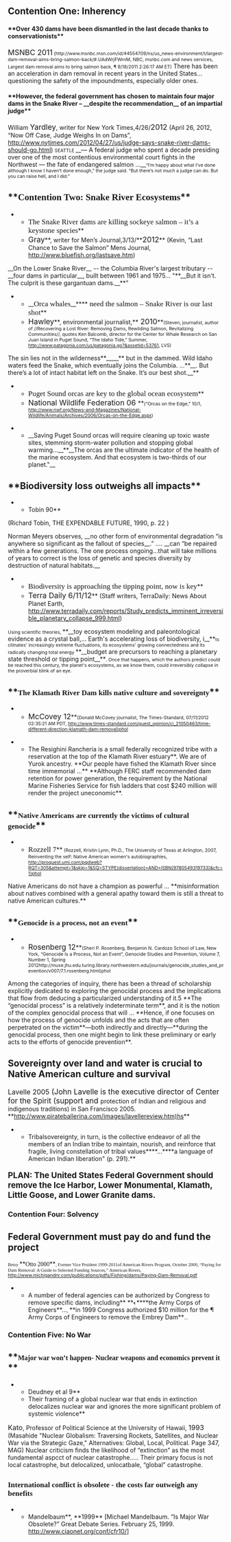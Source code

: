 ==Contention One: Inherency== 
====**Over 430 dams have been dismantled in the last decade thanks to conservationists**==== 

<span style="font-size: 17.33px;">MSNBC 2011</span><span style="font-size: 10.66px;"> (http://www.msnbc.msn.com/id/44554709/ns/us_news-environment/t/largest-dam-removal-aims-bring-salmon-back/#.UAdWrjFWrnM, NBC, msnbc.com and news services, Largest dam removal aims to bring salmon back, ¶ 9/18/2011 2:26:17 AM ET)</span>
There has been an acceleration in dam removal in recent years in the United States…questioning the safety of the impoundments, especially older ones.

====**However, the federal government has chosen to maintain four major dams in the Snake River – __despite the recommendation__ of an impartial judge**==== 

William <span style="font-size: 17.33px;">Yardley</span>, writer for New York Times,4/26/<span style="font-size: 17.33px;">2012</span> (April 26, 2012, “Now Off Case, Judge Weighs In on Dams”, [[http://www.nytimes.com/2012/04/27/us/judge-says-snake-river-dams-should-go.html]])
<span style="font-size: 10.66px;">SEATTLE </span>__— A federal judge who spent a decade presiding over one of the most contentious environmental court fights in the Northwest — the fate of endangered salmon …__<span style="font-size: 10.66px;">“I’m happy about what I’ve done although I know I haven’t done enough,” the judge said. “But there’s not much a judge can do. But you can raise hell, and I did.” </span>
==**<span style="font-family: Times New Roman; font-size: 21.33px;">Contention Two: Snake River Ecosystems</span>**== 

**<span style="font-family: Times New Roman; font-size: 17.33px;">The Snake River dams are killing sockeye salmon – it’s a keystone species</span>**
**<span style="font-size: 17.33px;">Gray</span>**, writer for Men’s Journal,3/13/**<span style="font-size: 17.33px;">2012</span>** (Kevin, “Last Chance to Save the Salmon” Mens Journal, [[http://www.bluefish.org/lastsave.htm]])

__On the Lower Snake River__ -- the Columbia River's largest tributary -- __four dams in particular__, built between 1961 and 1975… "**__But it isn't. The culprit is these gargantuan dams.__**"

**__<span style="font-family: Times New Roman; font-size: 17.33px;">Orca whales</span>__****<span style="font-family: Times New Roman; font-size: 17.33px;"> need the salmon – Snake River is our last shot</span>**
**<span style="font-size: 17.33px;">Hawley</span>**, environmental journalist,**<span style="font-size: 17.33px;"> 2010</span>**<span style="font-size: 10.66px;">(Steven, journalist, author of //Recovering a Lost River: Removing Dams, Rewilding Salmon, Revitalizing Communities//, quotes Ken Balcomb, director for the Center for Whale Research on San Juan Island in Puget Sound, “The Idaho Tide,” Summer, [[http://www.patagonia.com/us/patagonia.go?&assetid=53761]], LVS)</span>

The sin lies not in the wilderness**__,__** but in the dammed. Wild Idaho waters feed the Snake, which eventually joins the Columbia. …**__. But there’s a lot of intact habitat left on the Snake. It’s our best shot.__**

**<span style="font-family: Times New Roman; font-size: 17.33px;">Puget Sound orcas are key to the global ocean ecosystem</span>**
**<span style="font-size: 17.33px;">National Wildlife Federation 06 </span>**<span style="font-size: 10.66px;">(“Orcas on the Edge,” 10/1, [[http://www.nwf.org/News-and-Magazines/National-Wildlife/Animals/Archives/2006/Orcas-on-the-Edge.aspx]])</span>

**__Saving Puget Sound orcas will require cleaning up toxic waste sites, stemming storm-water pollution and stopping global warming…__**__The orcas are the ultimate indicator of the health of the marine ecosystem. And that ecosystem is two-thirds of our planet."__

==**Biodiversity loss outweighs all impacts**== 
**Tobin 90**
(Richard Tobin, THE EXPENDABLE FUTURE, 1990, p. 22 )

Norman Meyers observes, __no other form of environmental degradation “is anywhere so significant as the fallout of species__.” …. __can “be repaired within a few generations. The one process ongoing…that will take millions of years to correct is the loss of genetic and species diversity by destruction of natural habitats.__ 
**<span style="font-family: Times New Roman; font-size: 17.33px;">Biodiversity is approaching the tipping point, now is key</span>**
**<span style="font-size: 17.33px;">Terra Daily 6/11/12</span>** (Staff writers, TerraDaily: News About Planet Earth, [[http://www.terradaily.com/reports/Study_predicts_imminent_irreversible_planetary_collapse_999.html]])
<span style="font-size: 10.66px;">Using scientific theories, </span>**__toy ecosystem modeling and paleontological evidence as a crystal ball,… Earth's accelerating loss of biodiversity, i__**<span style="font-size: 10.66px;">ts climates' increasingly extreme fluctuations, its ecosystems' growing connectedness and its radically changing total energy </span>**__budget are precursors to reaching a planetary state threshold or tipping point__**<span style="font-size: 10.66px;">. Once that happens, which the authors predict could be reached this century, the planet's ecosystems, as we know them, could irreversibly collapse in the proverbial blink of an eye.</span>

==**<span style="font-family: Times New Roman; font-size: 17.33px;">The Klamath River Dam kills native culture and sovereignty</span>**== 
**<span style="font-size: 17.33px;">McCovey 12</span>**<span style="font-size: 10.66px;">(Donald McCovey journalist, The Times-Standard, 07/11/2012 02:35:21 AM PDT, http://www.times-standard.com/guest_opinion/ci_21050463/time-different-direction-klamath-dam-removal)phol</span>

**The Resighini Rancheria is a small federally recognized tribe with a reservation at the top of the Klamath River estuary**. We are of Yurok ancestry. **Our people have fished the Klamath River since time immemorial …** **Although FERC staff recommended dam retention for power generation, the requirement by the National Marine Fisheries Service for fish ladders that cost $240 million will render the project uneconomic**.

==**<span style="font-family: Times New Roman; font-size: 17.33px;">Native Americans are currently the victims of cultural genocide</span>**== 
**<span style="font-family: Times New Roman; font-size: 17.33px;">Rozzell 7</span>**<span style="font-size: 10.66px;"> (Rozzell, Kristin Lynn, Ph.D., The University of Texas at Arlington, 2007, Reinventing the self: Native American women's autobiographies, http://proquest.umi.com/pqdweb?RQT=305&attempt=1&skip=1&SQ=STYPE(dissertation)+AND+ISBN(9780549319733)&cfc=1)phol</span>

Native Americans do not have a champion as powerful … **misinformation about natives combined with a general apathy toward them is still a threat to native American cultures.**

==**<span style="font-family: Times New Roman; font-size: 17.33px;">Genocide is a process, not an event</span>**== 
**<span style="font-size: 17.33px;">Rosenberg 12</span>**<span style="font-size: 10.66px;">(Sheri P. Rosenberg, Benjamin N. Cardozo School of Law, New York, “Genocide Is a Process, Not an Event”, Genocide Studies and Prevention, Volume 7, Number 1, Spring 2012http://muse.jhu.edu.turing.library.northwestern.edu/journals/genocide_studies_and_prevention/v007/7.1.rosenberg.html)phol</span>

Among the categories of inquiry, there has been a thread of scholarship explicitly dedicated to exploring the genocidal process and the implications that flow from deducing a particularized understanding of it.5 **The “genocidal process” is a relatively indeterminate term**, and it is the notion of the complex genocidal process that will … **Hence, if one focuses on how the process of genocide unfolds and the acts that are often perpetrated on the victim**—both indirectly and directly—**during the genocidal process, then one might begin to link these preliminary or early acts to the efforts of genocide prevention**.


==Sovereignty over land and water is crucial to Native American culture and survival== 
<span style="font-size: 16px;">Lavelle 2005</span><span style="font-size: 17.33px;"> (John Lavelle is the executive director of Center for the Spirit (support and </span>protection of Indian and religious and indigenous traditions) in San Francisco 2005. **[[http://www.pirateballerina.com/images/lavellereview.htm)hs]]**
**Tribalsovereignty, in turn, is the collective endeavor of all the members of an Indian tribe to maintain, nourish, and reinforce that fragile, living constellation of tribal values**<span class="DebateUnderline">**…**</span>**a language of American Indian liberation" (p. 291).**
==== ==== 
====<span style="font-size: 18.66px;">PLAN: The United States Federal Government should remove the Ice Harbor, Lower Monumental, Klamath, Little Goose, and Lower Granite dams.</span>==== 
===Contention Four: Solvency=== 
==Federal Government must pay do and fund the project== 

<span style="font-family: Times New Roman; font-size: 10.66px;">Betsy </span>**<span style="font-family: Times New Roman;">Otto 2000</span>**<span style="font-family: Times New Roman; font-size: 10.66px;">, Former Vice Prsident 1999-2011of American Rivers Program, October 2000, “Paying for Dam Removal: A Guide to Selected Funding Sources,” American Rivers, </span><span style="font-size: 10.66px;">http://www.michigandnr.com/publications/pdfs/Fishing/dams/Paying-Dam-Removal.pdf</span>
**A number of federal agencies can be authorized by Congress to remove specific dams, including** **<span style="font-size: 8px;">¶ </span>****the Army Corps of Engineers**…<span style="font-size: 10.66px;">, </span>**in 1999 Congress authorized $10 million for the ¶ Army Corps of Engineers to remove the Embrey Dam**<span style="font-size: 10.66px;">… </span>
===Contention Five: No War=== 
== == 
==**<span style="font-family: Times New Roman; font-size: 16px;">Major war won’t happen- Nuclear weapons and economics prevent it </span>**== 
**Deudney et al 9**
**Their framing of a global nuclear war that ends in extinction delocalizes nuclear war and ignores the more significant problem of systemic violence**
<span style="font-size: 16px;">Kato</span>, Professor of Political Science at the University of Hawaii, <span style="font-size: 16px;">1993</span>
(Masahide "Nuclear Globalism: Traversing Rockets, Satellites, and Nuclear War via the Strategic Gaze," Alternatives: Global, Local, Political. Page 347, MAG)
Nuclear criticism finds the likelihood of “extinction” as the most fundamental aspcct of nuclear catastrophe….. Their primary focus is not local catastrophe, but delocalized, unlocatbale, “global” catastrophe.

==<span style="font-family: Times New Roman; font-size: 17.33px;">International conflict is obsolete - the costs far outweigh any benefits</span>== 

**Mandelbaum**, **1999** [Michael Mandelbaum. “Is Major War Obsolete?” Great Debate Series. February 25, 1999. [[http://www.ciaonet.org/conf/cfr10/]]]

===<span style="font-family: Times New Roman; font-size: 17.33px;"><span style="font-family: Arial;"> </span></span>===